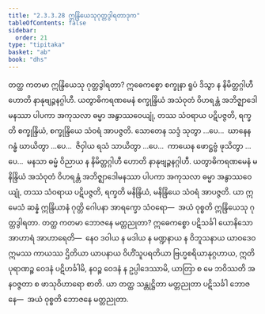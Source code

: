 ```yaml
---
title: "2.3.3.28 ဣန္ဒြိယေသုဂုတ္တဒွါရတာဒုက"
tableOfContents: false
sidebar:
  order: 21
type: "tipitaka"
basket: "ab"
book: "dhs"
---
```



<DynamicBreadcrumb />

<Division number="1354" book="dhs">

<Paragraph number="2059" book="dhs">
တတ္ထ ကတမာ ဣန္ဒြိယေသု ဂုတ္တဒွါရတာ? ဣဓေကစ္စော စက္ခုနာ ရူပံ ဒိသွာ န နိမိတ္တဂ္ဂါဟီ ဟောတိ နာနုဗျဉ္ဇနဂ္ဂါဟီ. ယတွာဓိကရဏမေနံ စက္ခုန္ဒြိယံ အသံဝုတံ ဝိဟရန္တံ အဘိဇ္ဈာဒေါမနဿာ ပါပကာ အကုသလာ ဓမ္မာ အနွာဿဝေယျုံ, တဿ သံဝရာယ ပဋိပဇ္ဇတိ, ရက္ခတိ စက္ခုန္ဒြိယံ, စက္ခုန္ဒြိယေ သံဝရံ အာပဇ္ဇတိ. သောတေန သဒ္ဒံ သုတွာ …ပေ…  ဃာနေန ဂန္ဓံ ဃာယိတွာ …ပေ…  ဇိဝှါယ ရသံ သာယိတွာ …ပေ…  ကာယေန ဖောဋ္ဌဗ္ဗံ ဖုသိတွာ …ပေ…  မနသာ ဓမ္မံ ဝိညာယ န နိမိတ္တဂ္ဂါဟီ ဟောတိ နာနုဗျဉ္ဇနဂ္ဂါဟီ. ယတွာဓိကရဏမေနံ မနိန္ဒြိယံ အသံဝုတံ ဝိဟရန္တံ အဘိဇ္ဈာဒေါမနဿာ ပါပကာ အကုသလာ ဓမ္မာ အနွာဿဝေယျုံ, တဿ သံဝရာယ ပဋိပဇ္ဇတိ, ရက္ခတိ မနိန္ဒြိယံ, မနိန္ဒြိယေ သံဝရံ အာပဇ္ဇတိ. ယာ ဣမေသံ ဆန္နံ ဣန္ဒြိယာနံ ဂုတ္တိ ဂေါပနာ အာရက္ခော သံဝရော—  အယံ ဝုစ္စတိ ဣန္ဒြိယေသု ဂုတ္တဒွါရတာ.
</Paragraph>

</Division>
<Division number="1355" book="dhs">

<Paragraph number="2060" book="dhs">
တတ္ထ ကတမာ ဘောဇနေ မတ္တညုတာ? ဣဓေကစ္စော ပဋိသင်္ခါ ယောနိသော အာဟာရံ အာဟာရေတိ—  နေဝ ဒဝါယ န မဒါယ န မဏ္ဍနာယ န ဝိဘူသနာယ ယာဝဒေဝ ဣမဿ ကာယဿ ဌိတိယာ ယာပနာယ ဝိဟိံသူပရတိယာ ဗြဟ္မစရိယာနုဂ္ဂဟာယ, ဣတိ ပုရာဏဉ္စ ဝေဒနံ ပဋိဟင်္ခါမိ, နဝဉ္စ ဝေဒနံ န ဥပ္ပါဒေဿာမိ, ယာတြာ စ မေ ဘဝိဿတိ အနဝဇ္ဇတာ စ ဖာသုဝိဟာရော စာတိ. ယာ တတ္ထ သန္တုဋ္ဌိတာ မတ္တညုတာ ပဋိသင်္ခါ ဘောဇနေ—  အယံ ဝုစ္စတိ ဘောဇနေ မတ္တညုတာ.
</Paragraph>
</Division>